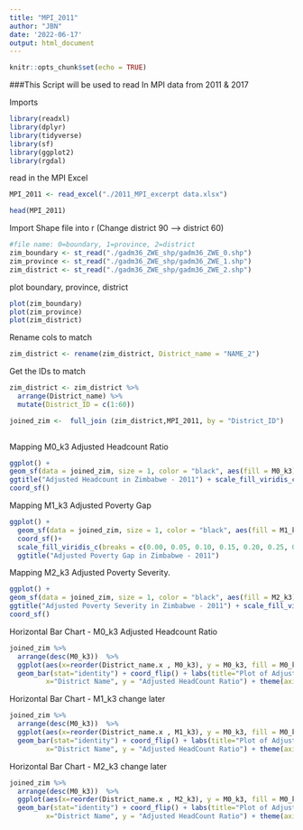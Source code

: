 ```yaml
---
title: "MPI_2011"
author: "JBN"
date: '2022-06-17'
output: html_document
---
```


```r
knitr::opts_chunk$set(echo = TRUE)
```


###This Script will be used to read In MPI data from 2011 & 2017 

Imports 
```r
library(readxl)
library(dplyr)
library(tidyverse)
library(sf)
library(ggplot2)
library(rgdal)
```

read in the MPI Excel
```r
MPI_2011 <- read_excel("./2011_MPI_excerpt data.xlsx")
```

```r
head(MPI_2011)
```

Import Shape file into r (Change district 90 --> district 60)
```r
#file name: 0=boundary, 1=province, 2=district 
zim_boundary <- st_read("./gadm36_ZWE_shp/gadm36_ZWE_0.shp") 
zim_province <- st_read("./gadm36_ZWE_shp/gadm36_ZWE_1.shp")
zim_district <- st_read("./gadm36_ZWE_shp/gadm36_ZWE_2.shp")  
```
plot boundary, province, district 
```r
plot(zim_boundary)
plot(zim_province)
plot(zim_district)

```
Rename cols to match
```r
zim_district <- rename(zim_district, District_name = "NAME_2")
```


Get the IDs to match 
```r
zim_district <- zim_district %>% 
  arrange(District_name) %>% 
  mutate(District_ID = c(1:60))

joined_zim <-  full_join (zim_district,MPI_2011, by = "District_ID")
  
```

 
Mapping M0_k3 Adjusted Headcount Ratio
```r
ggplot() +
geom_sf(data = joined_zim, size = 1, color = "black", aes(fill = M0_k3)) +
ggtitle("Adjusted Headcount in Zimbabwe - 2011") + scale_fill_viridis_c(breaks = c(0.00, 0.05, 0.10, 0.15, 0.20, 0.25, 0.30, 0.35, 0.40))+
coord_sf() 
```

Mapping M1_k3 Adjusted Poverty Gap
```r
ggplot() +
  geom_sf(data = joined_zim, size = 1, color = "black", aes(fill = M1_k3)) +
  coord_sf()+ 
  scale_fill_viridis_c(breaks = c(0.00, 0.05, 0.10, 0.15, 0.20, 0.25, 0.30, 0.35, 0.40)) +
  ggtitle("Adjusted Poverty Gap in Zimbabwe - 2011")

```

Mapping M2_k3 Adjusted Poverty Severity.
```r
ggplot() +
geom_sf(data = joined_zim, size = 1, color = "black", aes(fill = M2_k3)) +
ggtitle("Adjusted Poverty Severity in Zimbabwe - 2011") + scale_fill_viridis_c(breaks = c(0.00, 0.05, 0.10, 0.15, 0.20, 0.25, 0.30, 0.35, 0.40)) +
coord_sf()

```


Horizontal Bar Chart - M0_k3 Adjusted Headcount Ratio
```r
joined_zim %>% 
  arrange(desc(M0_k3))  %>% 
  ggplot(aes(x=reorder(District_name.x , M0_k3), y = M0_k3, fill = M0_k3)) +
  geom_bar(stat="identity") + coord_flip() + labs(title="Plot of Adjusted Headcount Ratio per district", 
         x="District Name", y = "Adjusted HeadCount Ratio") + theme(axis.text.y = element_text(size = 6)) + guides(fill=guide_legend(title="AHR"))

```


Horizontal Bar Chart - M1_k3 change later
```r
joined_zim %>% 
  arrange(desc(M0_k3))  %>% 
  ggplot(aes(x=reorder(District_name.x , M1_k3), y = M0_k3, fill = M0_k3)) +
  geom_bar(stat="identity") + coord_flip() + labs(title="Plot of Adjusted Headcount Ratio per district", 
         x="District Name", y = "Adjusted HeadCount Ratio") + theme(axis.text.y = element_text(size = 6)) + guides(fill=guide_legend(title="AHR"))

```


Horizontal Bar Chart - M2_k3 change later
```r
joined_zim %>% 
  arrange(desc(M0_k3))  %>% 
  ggplot(aes(x=reorder(District_name.x , M2_k3), y = M0_k3, fill = M0_k3)) +
  geom_bar(stat="identity") + coord_flip() + labs(title="Plot of Adjusted Headcount Ratio per district", 
         x="District Name", y = "Adjusted HeadCount Ratio") + theme(axis.text.y = element_text(size = 6)) + guides(fill=guide_legend(title="AHR"))

```




